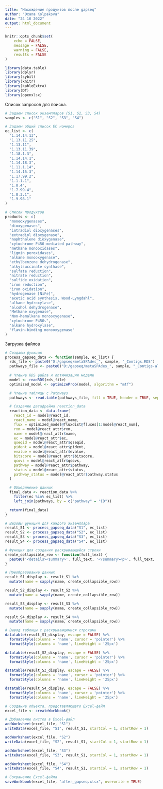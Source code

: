 ```yaml
---
title: "Нахождение продуктов после gapseq"
author: "Oxana Kolpakova"
date: "24 10 2022"
output: html_document
---
```


```r
knitr::opts_chunk$set(
	echo = FALSE,
	message = FALSE,
	warning = FALSE,
	results = FALSE
)
```

```r
library(data.table)
library(dplyr)
library(sybil)
library(knitr)
library(kableExtra)
library(DT)
library(openxlsx)
```

Список запросов для поиска.

```r
# Задаем список экземпляров (S1, S2, S3, S4)
samples <- c("S1", "S2", "S3", "S4")

# Задаем общий список EC номеров
ec_list <- c(
  "1.14.14.13",
  "1.13.11.25",
  "1.13.11",
  "1.13.11.39",
  "1.18.1.3",
  "1.14.14.1",
  "1.14.18.3",
  "1.11.1.14",
  "1.14.15.3",
  "1.17.99.2",
  "1.1.1.1",
  "1.8.4",
  "1.7.99.4",
  "1.8.3.1",
  "1.9.98.1"
)

# Список продуктов
products <- c(
  "monooxygenases",
  "dioxygenases",
  "intradiol dioxygenases",
  "extradiol dioxygenase",
  "naphthalene dioxygenase",
  "cytochrome P450-mediated pathway",
  "methane monooxidases",
  "lignin peroxidases",
  "alkane monooxygenase",
  "ethylbenzene dehydrogenase",
  "alkylsuccinate synthase",
  "sulfate reduction",
  "nitrate reduction",
  "sulfide oxidation",
  "iron reduction",
  "iron oxidation",
  "hydrogenase [NiFe]",
  "acetic acid synthesis, Wood-Lyngdahl",
  "alkane hydroxylase",
  "alcohol dehydrogenase",
  "Methane oxygenase",
  "Non-hemalkane monooxygenase",
  "cytochrome P450s",
  "alkane hydroxylase",
  "flavin-binding monooxygenase"
)
```

Загрузка файлов

```r

# Создаем функцию
process_gapseq_data <- function(sample, ec_list) {
  rds_file <- paste0("D:/gapseq/metaSPAdes_", sample, "_Contigs.RDS")
  pathways_file <- paste0("D:/gapseq/metaSPAdes_", sample, "_Contigs-all-Pathways.tbl")
  
  # Чтение RDS файла и оптимизация модели
  model <- readRDS(rds_file)
  optimized_model <- optimizeProb(model, algorithm = "mtf")

  # Чтение таблицы с Pathways
  pathways <- read.table(pathways_file, fill = TRUE, header = TRUE, sep = "\t")

  # Создание датафрейма reaction_data
  reaction_data <- data.frame(
    react_id = model@react_id,
    react_name = model@react_name,
    flux = optimized_model@fluxdist@fluxes[1:model@react_num],
    rxn = model@react_attr$rxn,
    name = model@react_attr$name,
    ec = model@react_attr$ec,
    qseqid = model@react_attr$qseqid,
    pident = model@react_attr$pident,
    evalue = model@react_attr$evalue,
    bitscore = model@react_attr$bitscore,
    qcovs = model@react_attr$qcovs,
    pathway = model@react_attr$pathway,
    status = model@react_attr$status,
    pathway_status = model@react_attr$pathway.status
  )

  # Объединение данных
  final_data <- reaction_data %>%
    filter(ec %in% ec_list) %>%
    left_join(pathways, by = c("pathway" = "ID"))

  return(final_data)
}

# Вызовы функции для каждого экземпляра
result_S1 <- process_gapseq_data("S1", ec_list)
result_S2 <- process_gapseq_data("S2", ec_list)
result_S3 <- process_gapseq_data("S3", ec_list)
result_S4 <- process_gapseq_data("S4", ec_list)
```

```r
# Функция для создания раскрывающейся строки
create_collapsible_row <- function(full_text) {
  paste0('<details><summary>', full_text, '</summary><p>', full_text, '</p></details>')
}

# Преобразование данных
result_S1_display <- result_S1 %>%
  mutate(name = sapply(name, create_collapsible_row))

result_S2_display <- result_S2 %>%
  mutate(name = sapply(name, create_collapsible_row))

result_S3_display <- result_S3 %>%
  mutate(name = sapply(name, create_collapsible_row))

result_S4_display <- result_S4 %>%
  mutate(name = sapply(name, create_collapsible_row))

# Вывод таблицы с раскрывающимися строками
datatable(result_S1_display, escape = FALSE) %>%
  formatStyle(columns = 'name', cursor = 'pointer') %>%
  formatStyle(columns = 'name', lineHeight = '25px')

datatable(result_S2_display, escape = FALSE) %>%
  formatStyle(columns = 'name', cursor = 'pointer') %>%
  formatStyle(columns = 'name', lineHeight = '25px')

datatable(result_S3_display, escape = FALSE) %>%
  formatStyle(columns = 'name', cursor = 'pointer') %>%
  formatStyle(columns = 'name', lineHeight = '25px')

datatable(result_S4_display, escape = FALSE) %>%
  formatStyle(columns = 'name', cursor = 'pointer') %>%
  formatStyle(columns = 'name', lineHeight = '25px')
```
```r
# Создание объекта, представляющего Excel-файл
excel_file <- createWorkbook()

# Добавление листов в Excel-файл
addWorksheet(excel_file, "S1")
writeData(excel_file, "S1", result_S1, startCol = 1, startRow = 1)

addWorksheet(excel_file, "S2")
writeData(excel_file, "S2", result_S1, startCol = 1, startRow = 1)

addWorksheet(excel_file, "S3")
writeData(excel_file, "S3", result_S1, startCol = 1, startRow = 1)

addWorksheet(excel_file, "S4")
writeData(excel_file, "S4", result_S1, startCol = 1, startRow = 1)

# Сохранение Excel-файла
saveWorkbook(excel_file, "after_gapseq.xlsx", overwrite = TRUE)
```

